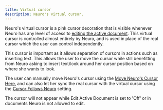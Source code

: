```yaml
---
title: Virtual cursor
description: Neuro's virtual cursor.
---
```



Neuro's virtual cursor is a pink cursor decoration that is visible whenever Neuro has any level of access to [editing the active document](/docs/client/reference/permissions#edit-active-document).
This virtual cursor is controlled almost entirely by Neuro, and is used in place of the real cursor which the user can control independently.

This cursor is important as it allows separation of cursors in actions such as inserting text. This allows the user to move the cursor while still benefitting from Neuro asking to insert text/look around her cursor position based on where she wants to look.

The user can manually move Neuro's cursor using the [Move Neuro's Cursor Here](/docs/client/reference/commands#move-neuros-cursor-here), and can also let her sync the real cursor with the virtual cursor using the [Cursor Follows Neuro](/docs/client/reference/settings#cursor-follows-neuro) setting.

<Aside>

The cursor will not appear while Edit Active Document is set to 'Off' or in documents Neuro is not allowed to edit.

</Aside>
